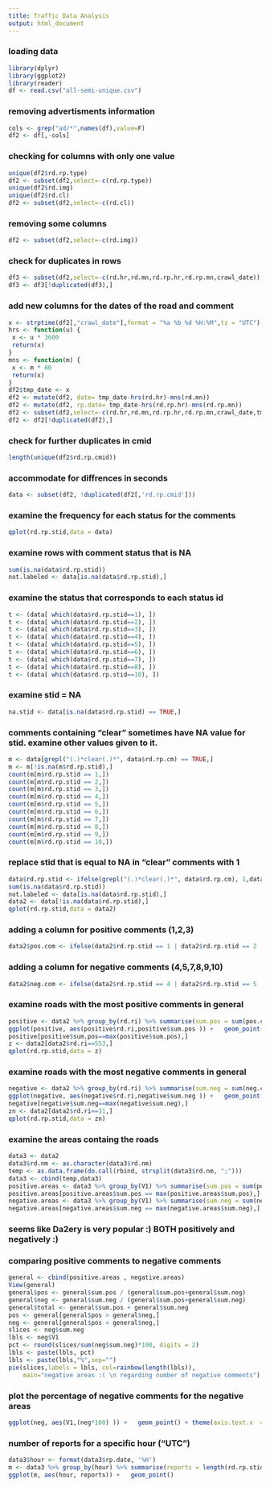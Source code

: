 ```yaml
---
title: Traffic Data Analysis
output: html_document
---
```



### loading data
```r
library(dplyr)
library(ggplot2)
library(reader)
df <- read.csv("all-semi-unique.csv")

```
### removing advertisments information
```r
cols <- grep("ad/*",names(df),value=F)
df2 <- df[,-cols]
```
### checking for columns with only one value
```r
unique(df2$rd.rp.type)
df2 <- subset(df2,select=-c(rd.rp.type))
unique(df2$rd.img)
unique(df2$rd.cl)
df2 <- subset(df2,select=-c(rd.cl))
```
### removing some columns
```r
df2 <- subset(df2,select=-c(rd.img))
```
### check for duplicates in rows
```r
df3 <- subset(df2,select=-c(rd.hr,rd.mn,rd.rp.hr,rd.rp.mn,crawl_date))
df3 <- df3[!duplicated(df3),]
```
### add new columns for the dates of the road and comment
```r
x <- strptime(df2[,"crawl_date"],format = "%a %b %d %H:%M",tz = "UTC")
hrs <- function(u) {
 x <- u * 3600
 return(x)
}
mns <- function(m) {
 x <- m * 60
 return(x)
}
df2$tmp_date <- x
df2 <- mutate(df2, date= tmp_date-hrs(rd.hr)-mns(rd.mn))
df2 <- mutate(df2, rp.date= tmp_date-hrs(rd.rp.hr)-mns(rd.rp.mn))
df2 <- subset(df2,select=-c(rd.hr,rd.mn,rd.rp.hr,rd.rp.mn,crawl_date,tmp_date))
df2 <- df2[!duplicated(df2),]
```
### check for further duplicates in cmid
```r
length(unique(df2$rd.rp.cmid))
```
### accommodate for diffrences in seconds
```r
data <- subset(df2, !duplicated(df2[,'rd.rp.cmid']))
```
### examine the frequency for each status for the comments 
```r
qplot(rd.rp.stid,data = data)
```

### examine rows with comment status that is NA
```r
sum(is.na(data$rd.rp.stid))
not.labeled <- data[is.na(data$rd.rp.stid),]
```

### examine the status  that corresponds to each status id
```r
t <- (data[ which(data$rd.rp.stid==1), ])
t <- (data[ which(data$rd.rp.stid==2), ])
t <- (data[ which(data$rd.rp.stid==3), ])
t <- (data[ which(data$rd.rp.stid==4), ])
t <- (data[ which(data$rd.rp.stid==5), ])
t <- (data[ which(data$rd.rp.stid==6), ])
t <- (data[ which(data$rd.rp.stid==7), ])
t <- (data[ which(data$rd.rp.stid==8), ])
t <- (data[ which(data$rd.rp.stid==10), ])
```

### examine stid = NA
```r
na.stid <- data[is.na(data$rd.rp.stid) == TRUE,]
```

### comments containing "clear" sometimes have NA value for stid. examine other values given to it.
```r
m <- data[grepl("(.)*clear(.)*", data$rd.rp.cm) == TRUE,]
m <- m[!is.na(m$rd.rp.stid),]
count(m[m$rd.rp.stid == 1,])
count(m[m$rd.rp.stid == 2,])
count(m[m$rd.rp.stid == 3,])
count(m[m$rd.rp.stid == 4,])
count(m[m$rd.rp.stid == 5,])
count(m[m$rd.rp.stid == 6,])
count(m[m$rd.rp.stid == 7,])
count(m[m$rd.rp.stid == 8,])
count(m[m$rd.rp.stid == 9,])
count(m[m$rd.rp.stid == 10,])
```

### replace stid that is equal to NA in "clear" comments with 1
```r
data$rd.rp.stid <- ifelse(grepl("(.)*clear(.)*", data$rd.rp.cm), 1,data$rd.rp.stid)
sum(is.na(data$rd.rp.stid))
not.labeled <- data[is.na(data$rd.rp.stid),]
data2 <- data[!is.na(data$rd.rp.stid),]
qplot(rd.rp.stid,data = data2)
```

### adding a column for positive comments (1,2,3)
```r
data2$pos.com <- ifelse(data2$rd.rp.stid == 1 | data2$rd.rp.stid == 2 | data2$rd.rp.stid == 3 , 1,0)
```

### adding a column for negative comments (4,5,7,8,9,10)
```r
data2$neg.com <- ifelse(data2$rd.rp.stid == 4 | data2$rd.rp.stid == 5 | data2$rd.rp.stid == 7 | data2$rd.rp.stid == 8 | data2$rd.rp.stid == 9 | data2$rd.rp.stid == 10 , 1,0)
```

### examine roads with the most positive comments in general
```r
positive <- data2 %>% group_by(rd.ri) %>% summarise(sum.pos = sum(pos.com))
ggplot(positive, aes(positive$rd.ri,positive$sum.pos )) +   geom_point()+ scale_x_continuous(breaks = round(seq(min(positive$rd.ri), max(positive$rd.ri), by = 100),1))
positive[positive$sum.pos==max(positive$sum.pos),]
z <- data2[data2$rd.ri==553,]
qplot(rd.rp.stid,data = z)
```

### examine roads with the most negative comments in general
```r
negative <- data2 %>% group_by(rd.ri) %>% summarise(sum.neg = sum(neg.com))
ggplot(negative, aes(negative$rd.ri,negative$sum.neg )) +   geom_point()+ scale_x_continuous(breaks = round(seq(min(negative$rd.ri), max(negative$rd.ri), by = 100),1))
negative[negative$sum.neg==max(negative$sum.neg),]
zn <- data2[data2$rd.ri==31,]
qplot(rd.rp.stid,data = zn)
```

### examine the areas containg the roads
```r
data3 <- data2
data3$rd.nm <- as.character(data3$rd.nm)
temp <- as.data.frame(do.call(rbind, strsplit(data3$rd.nm, ";")))
data3 <- cbind(temp,data3)
positive.areas <- data3 %>% group_by(V1) %>% summarise(sum.pos = sum(pos.com))
positive.areas[positive.areas$sum.pos == max(positive.areas$sum.pos),]
negative.areas <- data3 %>% group_by(V1) %>% summarise(sum.neg = sum(neg.com))
negative.areas[negative.areas$sum.neg == max(negative.areas$sum.neg),]
```

### seems like Da2ery is very popular :) BOTH positively and negatively :)
### comparing positive comments to negative comments
```r
general <- cbind(positive.areas , negative.areas)
View(general)
general$pos <- general$sum.pos / (general$sum.pos+general$sum.neg)
general$neg <- general$sum.neg / (general$sum.pos+general$sum.neg)
general$total <- general$sum.pos + general$sum.neg
pos <- general[general$pos > general$neg,]
neg <- general[general$pos < general$neg,]
slices <- neg$sum.neg
lbls <- neg$V1
pct <- round(slices/sum(neg$sum.neg)*100, digits = 2)
lbls <- paste(lbls, pct) 
lbls <- paste(lbls,"%",sep="") 
pie(slices,labels = lbls, col=rainbow(length(lbls)),
  	main="negative areas :( \n regarding number of negative comments")

```

### plot the percentage of negative comments for the negative areas
```r
ggplot(neg, aes(V1,(neg*100) )) +   geom_point() + theme(axis.text.x  = element_text(angle=90, vjust=0.5))

```
### number of reports for a specific hour ("UTC")
```r
data3$hour <- format(data3$rp.date, '%H')
m <- data3 %>% group_by(hour) %>% summarise(reports = length(rd.rp.stid))
ggplot(m, aes(hour, reports)) +   geom_point()
```

